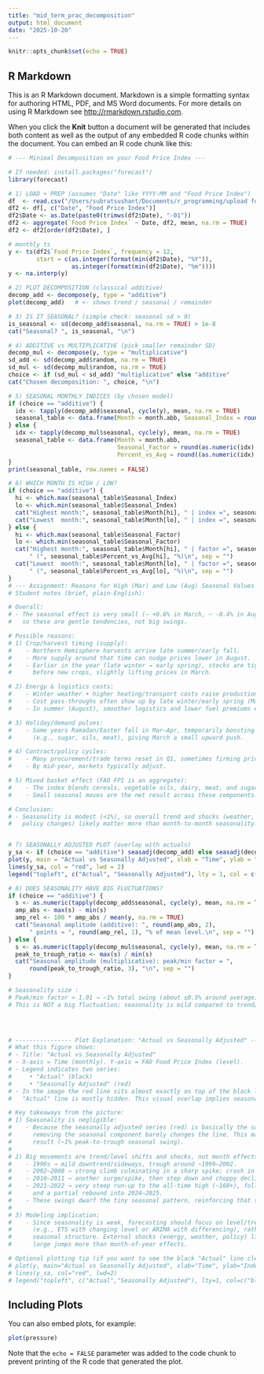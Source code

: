 ```yaml
---
title: "mid_term_prac_decomposition"
output: html_document
date: "2025-10-20"
---
```


```r
knitr::opts_chunk$set(echo = TRUE)
```

## R Markdown

This is an R Markdown document. Markdown is a simple formatting syntax for authoring HTML, PDF, and MS Word documents. For more details on using R Markdown see <http://rmarkdown.rstudio.com>.

When you click the **Knit** button a document will be generated that includes both content as well as the output of any embedded R code chunks within the document. You can embed an R code chunk like this:

```r
# --- Minimal Decomposition on your Food Price Index ---

# If needed: install.packages("forecast")
library(forecast)

# 1) LOAD + PREP (assumes "Date" like YYYY-MM and "Food Price Index")
df  <- read.csv("/Users/subratsushant/Documents/r_programming/upload food.csv", check.names = FALSE)
df2 <- df[, c("Date", "Food Price Index")]
df2$Date <- as.Date(paste0(trimws(df2$Date), "-01"))
df2 <- aggregate(`Food Price Index` ~ Date, df2, mean, na.rm = TRUE)
df2 <- df2[order(df2$Date), ]

# monthly ts
y <- ts(df2$`Food Price Index`, frequency = 12,
        start = c(as.integer(format(min(df2$Date), "%Y")),
                  as.integer(format(min(df2$Date), "%m"))))
y <- na.interp(y)

# 2) PLOT DECOMPOSITION (classical additive)
decomp_add <- decompose(y, type = "additive")
plot(decomp_add)   # <- shows trend / seasonal / remainder

# 3) IS IT SEASONAL? (simple check: seasonal sd > 0)
is_seasonal <- sd(decomp_add$seasonal, na.rm = TRUE) > 1e-8
cat("Seasonal? ", is_seasonal, "\n")

# 4) ADDITIVE vs MULTIPLICATIVE (pick smaller remainder SD)
decomp_mul <- decompose(y, type = "multiplicative")
sd_add <- sd(decomp_add$random, na.rm = TRUE)
sd_mul <- sd(decomp_mul$random, na.rm = TRUE)
choice <- if (sd_mul < sd_add) "multiplicative" else "additive"
cat("Chosen decomposition: ", choice, "\n")

# 5) SEASONAL MONTHLY INDICES (by chosen model)
if (choice == "additive") {
  idx <- tapply(decomp_add$seasonal, cycle(y), mean, na.rm = TRUE)
  seasonal_table <- data.frame(Month = month.abb, Seasonal_Index = round(as.numeric(idx), 2))
} else {
  idx <- tapply(decomp_mul$seasonal, cycle(y), mean, na.rm = TRUE)
  seasonal_table <- data.frame(Month = month.abb,
                               Seasonal_Factor = round(as.numeric(idx), 3),
                               Percent_vs_Avg = round((as.numeric(idx) - 1)*100, 1))
}
print(seasonal_table, row.names = FALSE)

# 6) WHICH MONTH IS HIGH / LOW?
if (choice == "additive") {
  hi <- which.max(seasonal_table$Seasonal_Index)
  lo <- which.min(seasonal_table$Seasonal_Index)
  cat("Highest month:", seasonal_table$Month[hi], " | index =", seasonal_table$Seasonal_Index[hi], "\n")
  cat("Lowest  month:", seasonal_table$Month[lo], " | index =", seasonal_table$Seasonal_Index[lo], "\n")
} else {
  hi <- which.max(seasonal_table$Seasonal_Factor)
  lo <- which.min(seasonal_table$Seasonal_Factor)
  cat("Highest month:", seasonal_table$Month[hi], " | factor =", seasonal_table$Seasonal_Factor[hi], 
      " (", seasonal_table$Percent_vs_Avg[hi], "%)\n", sep = "")
  cat("Lowest  month:", seasonal_table$Month[lo], " | factor =", seasonal_table$Seasonal_Factor[lo], 
      " (", seasonal_table$Percent_vs_Avg[lo], "%)\n", sep = "")
}
# --- Assignment: Reasons for High (Mar) and Low (Aug) Seasonal Values ---
# Student notes (brief, plain-English):

# Overall:
# - The seasonal effect is very small (~ +0.6% in March, ~ -0.4% in August),
#   so these are gentle tendencies, not big swings.

# Possible reasons:
# 1) Crop/harvest timing (supply):
#    - Northern Hemisphere harvests arrive late summer/early fall.
#    - More supply around that time can nudge prices lower in August.
#    - Earlier in the year (late winter → early spring), stocks are tighter
#      before new crops, slightly lifting prices in March.

# 2) Energy & logistics costs:
#    - Winter weather + higher heating/transport costs raise production/shipping costs.
#    - Cost pass-throughs often show up by late winter/early spring (March).
#    - In summer (August), smoother logistics and lower fuel premiums ease prices a bit.

# 3) Holiday/demand pulses:
#    - Some years Ramadan/Easter fall in Mar–Apr, temporarily boosting demand
#      (e.g., sugar, oils, meat), giving March a small upward push.

# 4) Contract/policy cycles:
#    - Many procurement/trade terms reset in Q1, sometimes firming prices early in the year.
#    - By mid-year, markets typically adjust.

# 5) Mixed basket effect (FAO FPI is an aggregate):
#    - The index blends cereals, vegetable oils, dairy, meat, and sugar.
#    - Small seasonal moves are the net result across these components.

# Conclusion:
# - Seasonality is modest (<1%), so overall trend and shocks (weather, geopolitics,
#   policy changes) likely matter more than month-to-month seasonality.


# 7) SEASONALLY ADJUSTED PLOT (overlay with actuals)
y_sa <- if (choice == "additive") seasadj(decomp_add) else seasadj(decomp_mul)
plot(y, main = "Actual vs Seasonally Adjusted", xlab = "Time", ylab = "Index")
lines(y_sa, col = "red", lwd = 2)
legend("topleft", c("Actual", "Seasonally Adjusted"), lty = 1, col = c("black","red"), bty = "n")

# 8) DOES SEASONALITY HAVE BIG FLUCTUATIONS?
if (choice == "additive") {
  s <- as.numeric(tapply(decomp_add$seasonal, cycle(y), mean, na.rm = TRUE))
  amp_abs <- max(s) - min(s)
  amp_rel <- 100 * amp_abs / mean(y, na.rm = TRUE)
  cat("Seasonal amplitude (additive): ", round(amp_abs, 2), 
      " points ≈ ", round(amp_rel, 1), "% of mean level.\n", sep = "")
} else {
  s <- as.numeric(tapply(decomp_mul$seasonal, cycle(y), mean, na.rm = TRUE))
  peak_to_trough_ratio <- max(s) / min(s)
  cat("Seasonal amplitude (multiplicative): peak/min factor = ",
      round(peak_to_trough_ratio, 3), "\n", sep = "")
}

# Seasonality size :
# Peak/min factor ≈ 1.01 → ~1% total swing (about ±0.5% around average).
# This is NOT a big fluctuation; seasonality is mild compared to trend/noise.

  


# ---------------- Plot Explanation: "Actual vs Seasonally Adjusted" ----------------
# What this figure shows:
# - Title: "Actual vs Seasonally Adjusted"
# - X-axis = Time (monthly). Y-axis = FAO Food Price Index (level).
# - Legend indicates two series:
#     • "Actual" (black)
#     • "Seasonally Adjusted" (red)
# - In the image the red line sits almost exactly on top of the black line, so the black
#   "Actual" line is mostly hidden. This visual overlap implies seasonality is VERY small.

# Key takeaways from the picture:
# 1) Seasonality is negligible:
#    - Because the seasonally adjusted series (red) is basically the same as the actuals,
#      removing the seasonal component barely changes the line. This matches the numeric
#      result (~1% peak-to-trough seasonal swing).
#
# 2) Big movements are trend/level shifts and shocks, not month effects:
#    - 1990s → mild downtrend/sideways, trough around ~1999–2002.
#    - 2002–2008 → strong climb culminating in a sharp spike; crash in 2008–09.
#    - 2010–2011 → another surge/spike, then step down and choppy decline into ~2015–2016.
#    - 2021–2022 → very steep run-up to the all-time high (~160+), followed by a pullback in 2023
#      and a partial rebound into 2024–2025.
#    - These swings dwarf the tiny seasonal pattern, reinforcing that shocks/trend dominate.
#
# 3) Modeling implication:
#    - Since seasonality is weak, forecasting should focus on level/trend and volatility
#      (e.g., ETS with changing level or ARIMA with differencing), rather than heavy
#      seasonal structure. External shocks (energy, weather, policy) likely explain the
#      large jumps more than month-of-year effects.

# Optional plotting tip (if you want to see the black "Actual" line clearly):
# plot(y, main="Actual vs Seasonally Adjusted", xlab="Time", ylab="Index", col="black")
# lines(y_sa, col="red", lwd=2)
# legend("topleft", c("Actual","Seasonally Adjusted"), lty=1, col=c("black","red"), bty="n")


```

## Including Plots

You can also embed plots, for example:

```r
plot(pressure)
```

Note that the `echo = FALSE` parameter was added to the code chunk to prevent printing of the R code that generated the plot.
